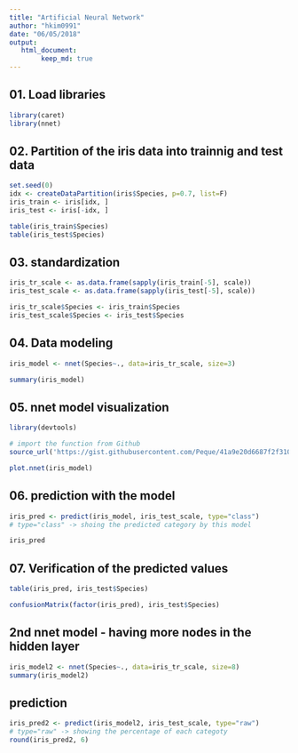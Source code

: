 ---
title: "Artificial Neural Network"
author: "hkim0991"
date: "06/05/2018"
output: 
   html_document:
        keep_md: true
---

## 01. Load libraries
```{r}
library(caret)
library(nnet)
```

## 02. Partition of the iris data into trainnig and test data
```{r}
set.seed(0)
idx <- createDataPartition(iris$Species, p=0.7, list=F)
iris_train <- iris[idx, ]
iris_test <- iris[-idx, ]
```

```{r}
table(iris_train$Species)
table(iris_test$Species)
```

## 03. standardization 
```{r}
iris_tr_scale <- as.data.frame(sapply(iris_train[-5], scale))
iris_test_scale <- as.data.frame(sapply(iris_test[-5], scale))
```

```{r}
iris_tr_scale$Species <- iris_train$Species
iris_test_scale$Species <- iris_test$Species
```

## 04. Data modeling
```{r}
iris_model <- nnet(Species~., data=iris_tr_scale, size=3)
```

```{r}
summary(iris_model)
```

## 05. nnet model visualization
```{r}
library(devtools)

# import the function from Github
source_url('https://gist.githubusercontent.com/Peque/41a9e20d6687f2f3108d/raw/85e14f3a292e126f1454864427e3a189c2fe33f3/nnet_plot_update.r')

plot.nnet(iris_model)
```

## 06. prediction with the model
```{r}
iris_pred <- predict(iris_model, iris_test_scale, type="class") 
# type="class" -> shoing the predicted category by this model

iris_pred
```

## 07. Verification of the predicted values
```{r}
table(iris_pred, iris_test$Species)
```

```{r}
confusionMatrix(factor(iris_pred), iris_test$Species)
```

## 2nd nnet model - having more nodes in the hidden layer 
```{r}
iris_model2 <- nnet(Species~., data=iris_tr_scale, size=8)
summary(iris_model2)
```

## prediction 
```{r}
iris_pred2 <- predict(iris_model2, iris_test_scale, type="raw") 
# type="raw" -> showing the percentage of each categoty 
round(iris_pred2, 6)
```


